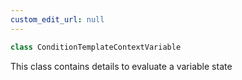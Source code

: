 ```yaml
---
custom_edit_url: null
---
```


```ts
class ConditionTemplateContextVariable
```

<div>

</div>

This class contains details to evaluate a variable state

